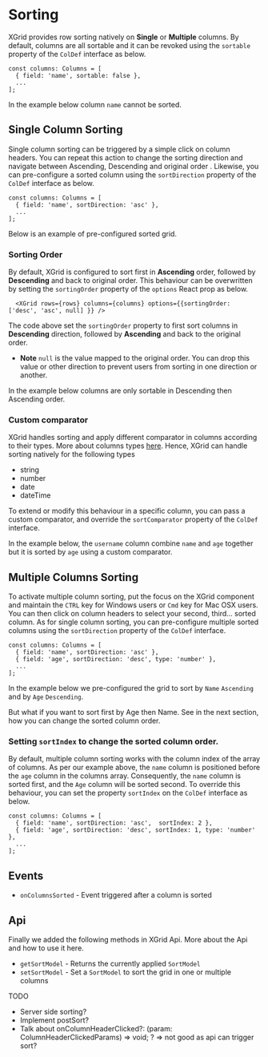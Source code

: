 
<Meta title="1. Docs/5. Sorting" component={XGrid} />

# Sorting

XGrid provides row sorting natively on **Single** or **Multiple** columns.
By default, columns are all sortable and it can be revoked using the `sortable` property of the `ColDef` interface as below.

```tsx
const columns: Columns = [
  { field: 'name', sortable: false },
  ...
];
```

In the example below column `name` cannot be sorted.

<UnSortableColumnDemo />

## Single Column Sorting

Single column sorting can be triggered by a simple click on column headers. You can repeat this action to change the sorting direction and navigate between Ascending, Descending and original order .
Likewise, you can pre-configure a sorted column using the `sortDirection` property of the `ColDef` interface as below.

```tsx
const columns: Columns = [
  { field: 'name', sortDirection: 'asc' },
  ...
];
```

Below is an example of pre-configured sorted grid.

<SingleSortDemo />


### Sorting Order

By default, XGrid is configured to sort first in **Ascending** order, followed by **Descending** and back to original order.
This behaviour can be overwritten by setting the `sortingOrder` property of the `options` React prop as below.

```tsx
  <XGrid rows={rows} columns={columns} options={{sortingOrder: ['desc', 'asc', null] }} />
```
The code above set the `sortingOrder` property to first sort columns in **Descending** direction, followed by **Ascending** and back to the original order.
- **Note** `null` is the value mapped to the original order. You can drop this value or other direction to prevent users from sorting in one direction or another.

In the example below columns are only sortable in Descending then Ascending order.

<SortOrderDemo />

### Custom comparator

XGrid handles sorting and apply different comparator in columns according to their types. More about columns types [here]().
Hence, XGrid can handle sorting natively for the following types
- string
- number
- date
- dateTime

To extend or modify this behaviour in a specific column, you can pass a custom comparator, and override the `sortComparator` property of the `ColDef` interface.

In the example below, the `username` column combine `name` and `age` together but it is sorted by `age` using a custom comparator.

<CustomComparatorDemo />

## Multiple Columns Sorting

To activate multiple column sorting, put the focus on the XGrid component and maintain the `CTRL` key for Windows users or `Cmd` key for Mac OSX users.
You can then click on column headers to select your second, third... sorted column.
As for single column sorting, you can pre-configure multiple sorted columns using the `sortDirection` property of the `ColDef` interface.

```tsx
const columns: Columns = [
  { field: 'name', sortDirection: 'asc' },
  { field: 'age', sortDirection: 'desc', type: 'number' },
  ...
];
```

In the example below we pre-configured the grid to sort by `Name` `Ascending` and by `Age` `Descending`.
<MultipleSortColumnDemo />

But what if you want to sort first by Age then Name. See in the next section, how you can change the sorted column order.

### Setting `sortIndex` to change the sorted column order.

By default, multiple column sorting works with the column index of the array of columns.
As per our example above, the `name` column is positioned before the `age` column in the columns array.
Consequently, the `name` column is sorted first, and the `Age` column will be sorted second.
To override this behaviour, you can set the property `sortIndex` on the `ColDef` interface as below.

```tsx
const columns: Columns = [
  { field: 'name', sortDirection: 'asc',  sortIndex: 2 },
  { field: 'age', sortDirection: 'desc', sortIndex: 1, type: 'number' },
  ...
];
```

<SortIndexDemo />

## Events

- `onColumnsSorted` - Event triggered after a column is sorted

## Api

Finally we added the following methods in XGrid Api. More about the Api and how to use it here.

- `getSortModel` - Returns the currently applied `SortModel`
- `setSortModel` - Set a `SortModel` to sort the grid in one or multiple columns

TODO
- Server side sorting?
- Implement postSort?
- Talk about onColumnHeaderClicked?: (param: ColumnHeaderClickedParams) => void; ? => not good as api can trigger sort?

